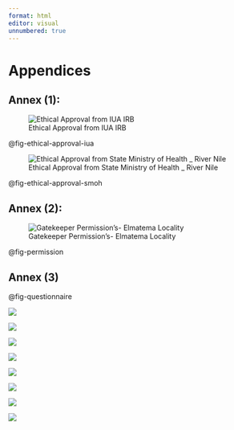 ```yaml
---
format: html
editor: visual
unnumbered: true
---
```


# Appendices {.unnumbered}

## Annex (1): {#sec-annex1}

![Ethical Approval from IUA IRB](figures/ethical_approval_iua.png){#fig-ethical-approval-iua fig-align="center"}

@fig-ethical-approval-iua

![Ethical Approval from State Ministry of Health \_ River Nile](figures/ethical_approval_smoh_river-nile.png){#fig-ethical-approval-smoh fig-align="center"}

@fig-ethical-approval-smoh

## Annex (2): {#sec-annex2}

![Gatekeeper Permission's- Elmatema Locality](figures/permission_matema.png){#fig-permission fig-align="center"}

@fig-permission

## Annex (3) {#sec-annex3}

@fig-questionnaire

![](figures/questionnaire1.png){#fig-questionnaire fig-align="center"}

![](figures/questionnaire2.png){fig-align="center"}

![](figures/questionnaire3.png){fig-align="center"}

![](figures/questionnaire4.png){fig-align="center"}

![](figures/questionnaire5.png){fig-align="center"}

![](figures/questionnaire6.png){fig-align="center"}

![](figures/questionnaire7.png){fig-align="center"}

![](figures/questionnaire8.png){fig-align="center"}
